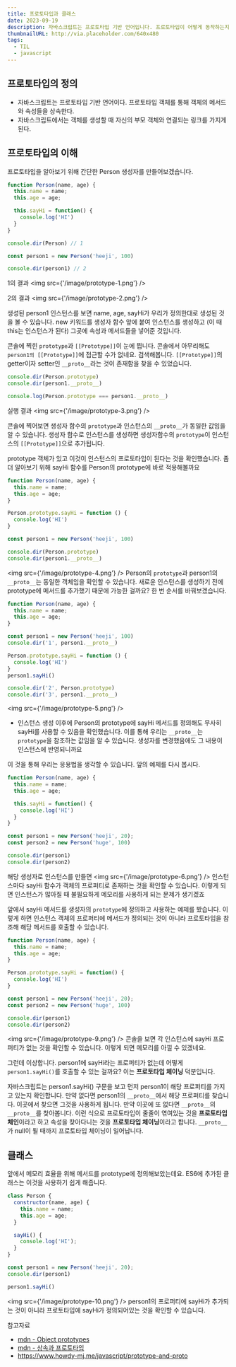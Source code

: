 ```yaml
---
title: 프로토타입과 클래스
date: 2023-09-19
description: 자바스크립트는 프로토타입 기반 언어입니다. 프로토타입이 어떻게 동작하는지, 어떻게 활용할 수 있는지 알아봅니다.
thumbnailURL: http://via.placeholder.com/640x480
tags:
  - TIL
  - javascript
---
```


## 프로토타입의 정의
- 자바스크립트는 프로토타입 기반 언어이다. 프로토타입 객체를 통해 객체의 메서드와 속성들을 상속한다.
- 자바스크립트에서는 객체를 생성할 때 자신의 부모 객체와 연결되는 링크를 가지게 된다.

## 프로토타입의 이해
프로토타입을 알아보기 위해 간단한 Person 생성자를 만들어보겠습니다.
```js
function Person(name, age) {
  this.name = name;
  this.age = age;

  this.sayHi = function() {
    console.log('HI')
  }
}

console.dir(Person) // 1

const person1 = new Person('heeji', 100)

console.dir(person1) // 2
```

1의 결과
<img src={'/image/prototype-1.png'} />

2의 결과
<img src={'/image/prototype-2.png'} />

생성된 person1 인스턴스를 보면 name, age, sayHi가 우리가 정의한대로 생성된 것을 볼 수 있습니다. new 키워드를 생성자 함수 앞에 붙여 인스턴스를 생성하고 (이 때 this는 인스턴스가 된다) 그곳에 속성과 메서드들을 넣어준 것입니다.

콘솔에 찍힌 `prototype`과 `[[Prototype]]`이 눈에 띕니다. 콘솔에서 아무리해도 `person1의 [[Prototype]]`에 접근할 수가 없네요. 검색해봅니다. `[[Prototype]]`의 getter이자 setter인 `__proto__`라는 것이 존재함을 찾을 수 있었습니다.

```js
console.dir(Person.prototype)
console.dir(person1.__proto__)

console.log(Person.prototype === person1.__proto__)
```
실행 결과
<img src={'/image/prototype-3.png'} />

콘솔에 찍어보면 생성자 함수의 `prototype`과 인스턴스의 `__proto__`가 동일한 값임을 알 수 있습니다.
생성자 함수로 인스턴스를 생성하면 생성자함수의 `prototype`이 인스턴스의 `[[Prototype]]`으로 추가됩니다.

prototype 객체가 있고 이것이 인스턴스의 프로토타입이 된다는 것을 확인했습니다. 좀 더 알아보기 위해 sayHi 함수를 Person의 prototype에 바로 적용해볼까요
```js
function Person(name, age) {
  this.name = name;
  this.age = age;
}

Person.prototype.sayHi = function () {
  console.log('HI')
}

const person1 = new Person('heeji', 100)

console.dir(Person.prototype)
console.dir(person1.__proto__)
```
<img src={'/image/prototype-4.png'} />
Person의 `prototype`과 person1의 `__proto__`는 동일한 객체임을 확인할 수 있습니다. 새로운 인스턴스를 생성하기 전에 prototype에 메서드를 추가했기 때문에 가능한 걸까요? 한 번 순서를 바꿔보겠습니다.

```js
function Person(name, age) {
  this.name = name;
  this.age = age;
}

const person1 = new Person('heeji', 100)
console.dir('1', person1.__proto__)

Person.prototype.sayHi = function () {
  console.log('HI')
}
person1.sayHi()

console.dir('2', Person.prototype)
console.dir('3', person1.__proto__)
```
<img src={'/image/prototype-5.png'} />
- 인스턴스 생성 이후에 Person의 prototype에 sayHi 메서드를 정의해도 무사히 sayHi를 사용할 수 있음을 확인했습니다. 이를 통해 우리는 `__proto__`는 `prototype`을 참조하는 값임을 알 수 있습니다. 생성자를 변경했음에도 그 내용이 인스턴스에 반영되니까요

이 것을 통해 우리는 응용법을 생각할 수 있습니다. 앞의 예제를 다시 봅시다.
```js
function Person(name, age) {
  this.name = name;
  this.age = age;

  this.sayHi = function() {
    console.log('HI')
  }
}

const person1 = new Person('heeji', 20);
const person2 = new Person('huge', 100)

console.dir(person1)
console.dir(person2)
```
해당 생성자로 인스턴스를 만들면
<img src={'/image/prototype-6.png'} />
인스턴스마다 sayHi 함수가 객체의 프로퍼티로 존재하는 것을 확인할 수 있습니다. 이렇게 되면 인스턴스가 많아질 때 불필요하게 메모리를 사용하게 되는 문제가 생기겠죠

앞에서 sayHi 메서드를 생성자의 `prototype`에 정의하고 사용하는 예제를 봤습니다. 이렇게 하면 인스턴스 객체의 프로퍼티에 메서드가 정의되는 것이 아니라 프로토타입을 참조해 해당 메서드를 호출할 수 있습니다.
```js
function Person(name, age) {
  this.name = name;
  this.age = age;
}

Person.prototype.sayHi = function() {
  console.log('HI')
}

const person1 = new Person('heeji', 20);
const person2 = new Person('huge', 100)

console.dir(person1)
console.dir(person2)
```
<img src={'/image/prototype-9.png'} />
콘솔을 보면 각 인스턴스에 sayHi 프로퍼티가 없는 것을 확인할 수 있습니다. 이렇게 되면 메모리를 아낄 수 있겠네요.

그런데 이상합니다. person1에 sayHi라는 프로퍼티가 없는데 어떻게 `person1.sayHi()`를 호출할 수 있는 걸까요? 이는 **프로토타입 체이닝** 덕분입니다.

자바스크립트는 person1.sayHi() 구문을 보고 먼저 person1이 해당 프로퍼티를 가지고 있는지 확인합니다. 만약 없다면 person1의 `__proto__`에서 해당 프로퍼티를 찾습니다. 이곳에서 찾으면 그것을 사용하게 됩니다. 만약 이곳에 또 없다면 `__proto__`의 `__proto__`를 찾아봅니다. 이런 식으로 프로토타입이 줄줄이 엮여있는 것을 **프로토타입 체인**이라고 하고 속성을 찾아다니는 것을 **프로토타입 체이닝**이라고 합니다. `__proto__`가 null이 될 때까지 프로토타입 체이닝이 일어납니다.

## 클래스
앞에서 메모리 효율을 위해 메서드를 prototype에 정의해보았는데요. ES6에 추가된 클래스는 이것을 사용하기 쉽게 해줍니다. 
```js
class Person {
  constructor(name, age) {
    this.name = name;
    this.age = age;
  }

  sayHi() {
    console.log('HI');
  }
}

const person1 = new Person('heeji', 20);
console.dir(person1)

person1.sayHi()
```
<img src={'/image/prototype-10.png'} />
person1의 프로퍼티에 sayHi가 추가되는 것이 아니라 프로토타입에 sayHi가 정의되어있는 것을 확인할 수 있습니다.

참고자료
- [mdn - Object prototypes](https://developer.mozilla.org/ko/docs/Learn/JavaScript/Objects/Object_prototypes)
- [mdn - 상속과 프로토타입](https://developer.mozilla.org/ko/docs/Web/JavaScript/Inheritance_and_the_prototype_chain)
- https://www.howdy-mj.me/javascript/prototype-and-proto
